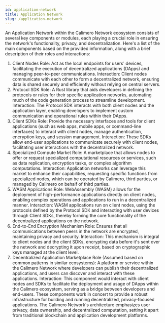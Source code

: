 ```yaml
---
id: application-network
title: Application Network
slug: /application-network
---
```


An Application Network within the Calimero Network ecosystem consists of several key components or modules, each playing a crucial role in ensuring the network's functionality, privacy, and decentralization. Here's a list of the main components based on the provided information, along with a brief description of their roles and interactions:

1. Client Nodes
Role: Act as the local endpoints for users' devices, facilitating the execution of decentralized applications (DApps) and managing peer-to-peer communications.
Interaction: Client nodes communicate with each other to form a decentralized network, ensuring data is shared securely and efficiently without relying on central servers.
2. Protocol SDK
Role: A Rust library that aids developers in defining the protocols or rules for their specific application networks, automating much of the code generation process to streamline development.
Interaction: The Protocol SDK interacts with both client nodes and the application layer, enabling developers to implement custom communication and operational rules within their DApps.
3. Client SDKs
Role: Provide the necessary interfaces and tools for client applications (such as web apps, mobile apps, or command-line interfaces) to interact with client nodes, manage authentication, encryption keys, and session management.
Interaction: These SDKs allow end-user applications to communicate securely with client nodes, facilitating user interactions with the decentralized network.
4. Specialized Compute Market
Role: A marketplace that allows nodes to offer or request specialized computational resources or services, such as data replication, encryption tasks, or complex algorithm computations.
Interaction: Application networks can leverage this market to enhance their capabilities, requesting specific functions from specialized nodes, which can be operated by Calimero, third parties, or managed by Calimero on behalf of third parties.
5. WASM Applications
Role: WebAssembly (WASM) allows for the deployment of high-performance applications directly on client nodes, enabling complex operations and applications to run in a decentralized manner.
Interaction: WASM applications run on client nodes, using the protocols defined by the Protocol SDK and interacting with user devices through Client SDKs, thereby forming the core functionality of the decentralized applications on the network.
6. End-to-End Encryption Mechanism
Role: Ensures that all communications between peers in the network are encrypted, maintaining privacy and security.
Interaction: This mechanism is integral to client nodes and the client SDKs, encrypting data before it's sent over the network and decrypting it upon receipt, based on cryptographic keys managed at the client level.
7. Decentralized Application Marketplace
Role (Assumed based on common patterns in similar ecosystems): A platform or service within the Calimero Network where developers can publish their decentralized applications, and users can discover and interact with these applications.
Interaction: This component would interact with client nodes and SDKs to facilitate the deployment and usage of DApps within the Calimero ecosystem, serving as a bridge between developers and end-users.
These components work in concert to provide a robust infrastructure for building and running decentralized, privacy-focused applications. The Calimero Network's architecture emphasizes user privacy, data ownership, and decentralized computation, setting it apart from traditional blockchain and application development platforms.